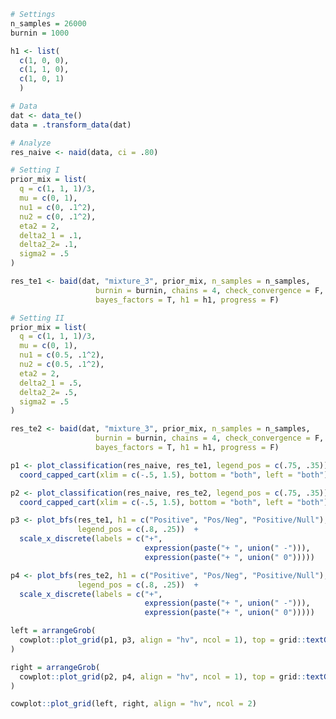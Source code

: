 ```r

# Settings
n_samples = 26000
burnin = 1000

h1 <- list(
  c(1, 0, 0), 
  c(1, 1, 0), 
  c(1, 0, 1)
  )

# Data
dat <- data_te()
data = .transform_data(dat)

# Analyze
res_naive <- naid(data, ci = .80)

```


```r

# Setting I
prior_mix = list(
  q = c(1, 1, 1)/3,
  mu = c(0, 1),
  nu1 = c(0, .1^2),
  nu2 = c(0, .1^2),
  eta2 = 2,
  delta2_1 = .1,
  delta2_2= .1,
  sigma2 = .5
)

res_te1 <- baid(dat, "mixture_3", prior_mix, n_samples = n_samples,
                   burnin = burnin, chains = 4, check_convergence = F,
                   bayes_factors = T, h1 = h1, progress = F)

# Setting II
prior_mix = list(
  q = c(1, 1, 1)/3,
  mu = c(0, 1),
  nu1 = c(0.5, .1^2),
  nu2 = c(0.5, .1^2),
  eta2 = 2,
  delta2_1 = .5,
  delta2_2= .5,
  sigma2 = .5
)

res_te2 <- baid(dat, "mixture_3", prior_mix, n_samples = n_samples,
                   burnin = burnin, chains = 4, check_convergence = F,
                   bayes_factors = T, h1 = h1, progress = F)
```

```r

p1 <- plot_classification(res_naive, res_te1, legend_pos = c(.75, .35)) +
  coord_capped_cart(xlim = c(-.5, 1.5), bottom = "both", left = "both")

p2 <- plot_classification(res_naive, res_te2, legend_pos = c(.75, .35)) +
  coord_capped_cart(xlim = c(-.5, 1.5), bottom = "both", left = "both")

p3 <- plot_bfs(res_te1, h1 = c("Positive", "Pos/Neg", "Positive/Null"), 
               legend_pos = c(.8, .25))  +
  scale_x_discrete(labels = c("+", 
                              expression(paste("+ ", union(" -"))),
                              expression(paste("+ ", union(" 0")))))

p4 <- plot_bfs(res_te2, h1 = c("Positive", "Pos/Neg", "Positive/Null"), 
               legend_pos = c(.8, .25))  +
  scale_x_discrete(labels = c("+", 
                              expression(paste("+ ", union(" -"))),
                              expression(paste("+ ", union(" 0")))))

left = arrangeGrob(
  cowplot::plot_grid(p1, p3, align = "hv", ncol = 1), top = grid::textGrob("\nSetting I")
)

right = arrangeGrob(
  cowplot::plot_grid(p2, p4, align = "hv", ncol = 1), top = grid::textGrob("\nSetting II")
)

cowplot::plot_grid(left, right, align = "hv", ncol = 2)

```
